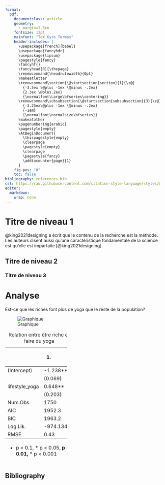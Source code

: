 ```yaml
---
format:
  pdf:
    documentclass: article
    geometry: 
      - margin=2.5cm
    fontsize: 12pt
    mainfont: "TeX Gyre Termes"
    header-includes: |
      \usepackage[french]{babel}
      \usepackage{fancyhdr}
      \usepackage{lipsum}  
      \pagestyle{fancy}
      \fancyhf{}
      \fancyhead[R]{\thepage}
      \renewcommand{\headrulewidth}{0pt}
      \makeatletter
      \renewcommand\section{\@startsection{section}{1}{\z@}
        {-3.5ex \@plus -1ex \@minus -.2ex}
        {2.3ex \@plus.2ex}
        {\normalfont\Large\bfseries\centering}}
      \renewcommand\subsubsection{\@startsection{subsubsection}{3}{\z@}
        {-3.25ex\@plus -1ex \@minus -.2ex}
        {-1em}
        {\normalfont\normalsize\bfseries}}
      \makeatother
      \pagenumbering{arabic}
      \pagestyle{empty}
      \AtBeginDocument{
        \thispagestyle{empty}
        \clearpage
        \pagestyle{empty}
        \clearpage
        \pagestyle{fancy}
        \addtocounter{page}{1}
      }
    fig-pos: "H"
    toc: false
bibliography: references.bib
csl: https://raw.githubusercontent.com/citation-style-language/styles/master/chicago-author-date.csl
editor: 
  markdown: 
    wrap: none
---
```


\begin{titlepage}
  \newpage{}
  \let\footnotesize\small{}
  \let\footnoterule\relax{}
  \let\footnote\thanks{}

  \baselineskip=1.4\baselineskip{}

  \begin{center}
    \setcounter{page}{1}
    \includegraphics[height=20mm,keepaspectratio=true]{img/UdeM_CoA.png}
    \vfil{}
    {\fontsize{17.28}{14}\selectfont \textbf{Titre}}
    \vfil{}
    \textbf{Nom de l'auteur} \\
    Ni de l'auteur
    \vfil{}
    Nom du cours \\ Numéro du cours
    \vfil{}
    Présenté à:\\
    \textbf{Professeur} \\
    \vfil{}
    Département de votre département \\Faculté de votre faculté \\Université Laval
    \vfil{}
    \vfil{}
    Québec, Canada \\
    \vfil{}
    \copyright{} Nom de l'auteur, \today{}
  \end{center}
\end{titlepage}

# Titre de niveau 1

@king2021designing a écrit que le contenu de la recherche est la méthode. Les auteurs disent aussi qu'une caractéristique fondamentale de la science est qu'elle est imparfaite [@king2021designing].

\lipsum[2-4]

## Titre de niveau 2

\lipsum[5-10]

### Titre de niveau 3

\lipsum[11-15]

# Analyse

Est-ce que les riches font plus de yoga que le reste de la population?

![Graphique](../../results/graphs/1_ex_bar_graph_riche_yoga.png){#fig-graphique}

::: {#tbl-regression}
+----------------+-----------+
|                | (1)       |
+================+===========+
| (Intercept)    | -1.238*** |
+----------------+-----------+
|                | (0.069)   |
+----------------+-----------+
| lifestyle_yoga | 0.648**   |
+----------------+-----------+
|                | (0.203)   |
+----------------+-----------+
| Num.Obs.       | 1750      |
+----------------+-----------+
| AIC            | 1952.3    |
+----------------+-----------+
| BIC            | 1963.2    |
+----------------+-----------+
| Log.Lik.       | -974.134  |
+----------------+-----------+
| RMSE           | 0.43      |
+================+===========+
| + p < 0.1, * p < 0.05, **  |
| p < 0.01, *** p < 0.001    |
+================+===========+
Table: Relation entre être riche et faire du yoga
:::


## Bibliography
